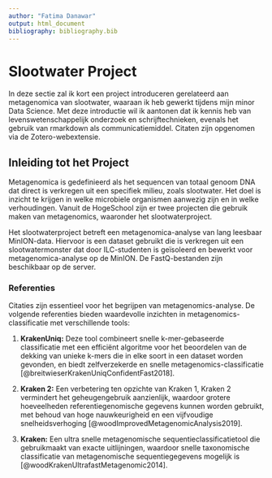 ```yaml
---
author: "Fatima Danawar"
output: html_document
bibliography: bibliography.bib
---
```

# Slootwater Project
In deze sectie zal ik kort een project introduceren gerelateerd aan metagenomica van slootwater, waaraan ik heb gewerkt tijdens mijn minor Data Science. Met deze introductie wil ik aantonen dat ik kennis heb van levenswetenschappelijk onderzoek en schrijftechnieken, evenals het gebruik van rmarkdown als communicatiemiddel. Citaten zijn opgenomen via de Zotero-webextensie.

## Inleiding tot het Project

Metagenomica is gedefinieerd als het sequencen van totaal genoom DNA dat direct is verkregen uit een specifiek milieu, zoals slootwater. Het doel is inzicht te krijgen in welke microbiele organismen aanwezig zijn en in welke verhoudingen. Vanuit de HogeSchool zijn er twee projecten die gebruik maken van metagenomics, waaronder het slootwaterproject.

Het slootwaterproject betreft een metagenomica-analyse van lang leesbaar MinION-data. Hiervoor is een dataset gebruikt die is verkregen uit een slootwatermonster dat door ILC-studenten is geïsoleerd en bewerkt voor metagenomica-analyse op de MinION. De FastQ-bestanden zijn beschikbaar op de server.

### Referenties

Citaties zijn essentieel voor het begrijpen van metagenomics-analyse. De volgende referenties bieden waardevolle inzichten in metagenomics-classificatie met verschillende tools:

1. **KrakenUniq:** Deze tool combineert snelle k-mer-gebaseerde classificatie met een efficiënt algoritme voor het beoordelen van de dekking van unieke k-mers die in elke soort in een dataset worden gevonden, en biedt zelfverzekerde en snelle metagenomics-classificatie [@breitwieserKrakenUniqConfidentFast2018].

2. **Kraken 2:** Een verbetering ten opzichte van Kraken 1, Kraken 2 vermindert het geheugengebruik aanzienlijk, waardoor grotere hoeveelheden referentiegenomische gegevens kunnen worden gebruikt, met behoud van hoge nauwkeurigheid en een vijfvoudige snelheidsverhoging [@woodImprovedMetagenomicAnalysis2019].

3. **Kraken:** Een ultra snelle metagenomische sequentieclassificatietool die gebruikmaakt van exacte uitlijningen, waardoor snelle taxonomische classificatie van metagenomische sequentiegegevens mogelijk is [@woodKrakenUltrafastMetagenomic2014].


